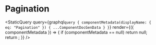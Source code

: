
# Pagination

<StaticQuery
  query={graphql`query {
    componentMetadata(displayName: { eq: "Pagination" }) { ...ComponentDocGenData }
  }`}
  render={({ componentMetadata }) => {
    if (componentMetadata == null) return null;
    return <PropsTable propMetaData={componentMetadata.props} />;
  }}
/>
